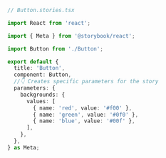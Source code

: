 ```ts
// Button.stories.tsx

import React from 'react';

import { Meta } from '@storybook/react';

import Button from './Button';

export default {
  title: 'Button',
  component: Button,
  //👇 Creates specific parameters for the story
  parameters: {
    backgrounds: {
      values: [
        { name: 'red', value: '#f00' },
        { name: 'green', value: '#0f0' },
        { name: 'blue', value: '#00f' },
      ],
    },
  },
} as Meta;
```
